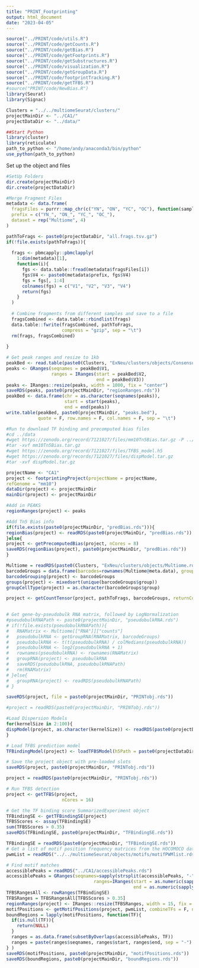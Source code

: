 ```yaml
---
title: "PRINT_Footprinting"
output: html_document
date: "2023-04-05"
---
```


```r
source("../PRINT/code/utils.R")
source("../PRINT/code/getCounts.R")
source("../PRINT/code/getBias.R")
source("../PRINT/code/getFootprints.R")
source("../PRINT/code/getSubstructures.R")
source("../PRINT/code/visualization.R")
source("../PRINT/code/getGroupData.R")
source("../PRINT/code/footprintTracking.R")
source("../PRINT/code/getTFBS.R")
#source("PRINT/code/NewBias.R")
library(Seurat)
library(Signac)

Clusters = "../../multiomeSeurat/clusters/"
projectMainDir <- "../CA1/"
projectDataDir <- "../data/"

##Start Python
library(cluster)
library(reticulate)
path_to_python <- "/home/andy/anaconda3/bin/python"
use_python(path_to_python) 
```

Set up the object and files

```r
#SetUp Folders
dir.create(projectMainDir)
dir.create(projectDataDir)

#Merge Fragment Files
metadata <- data.frame(
  fragsFiles = purrr::map_chr(c("YN", "ON", "YC", "OC"), function(sample) paste0("../../../processedData/Multiome/CellRangerARC/", as.character(sample)  ,"/outs/atac_fragments.tsv.gz")),
  prefix = c("YN_", "ON_", "YC_", "OC_"),
  dataset = rep("Multiome", 4)
)

pathToFrags <- paste0(projectDataDir, "all.frags.tsv.gz")
if(!file.exists(pathToFrags)){
  
  frags <- pbmcapply::pbmclapply(
    1:dim(metadata)[1],
    function(i){
      fgs <- data.table::fread(metadata$fragsFiles[i])
      fgs$V4 <- paste0(metadata$prefix, fgs$V4)
      fgs = fgs[, 1:4]
      colnames(fgs) = c("V1", "V2", "V3", "V4")
      return(fgs)
    }
  ) 
  
  # Combine fragments from different samples and save to a file
  fragsCombined <- data.table::rbindlist(frags)
  data.table::fwrite(fragsCombined, pathToFrags, 
                     compress = "gzip", sep = "\t")
  rm(frags, fragsCombined)
  
}

# Get peak ranges and resize to 1kb
peakBed <- read.table(paste0(Clusters, "ExNeu/clusters/objects/ConsensusPeaks.bed"))
peaks <- GRanges(seqnames = peakBed$V1,
                 ranges = IRanges(start = peakBed$V2,
                                  end = peakBed$V3))
peaks <- IRanges::resize(peaks, width = 1000, fix = "center")
saveRDS(peaks, paste0(projectMainDir, "regionRanges.rds"))
peakBed <- data.frame(chr = as.character(seqnames(peaks)),
                      start = start(peaks),
                      end = end(peaks))
write.table(peakBed, paste0(projectMainDir, "peaks.bed"), 
            quote = F, row.names = F, col.names = F, sep = "\t")
```

```bash
#Run to download TF binding and precomputed bias files
#cd ../data
#wget https://zenodo.org/record/7121027/files/mm10Tn5Bias.tar.gz -P ../precomputedTn5Bias
#tar -xvf mm10Tn5Bias.tar.gz
#wget https://zenodo.org/record/7121027/files/TFBS_model.h5
#wget https://zenodo.org/records/7121027/files/dispModel.tar.gz
#tar -xvf dispModel.tar.gz
```


```r
projectName <- "CA1"
project <- footprintingProject(projectName = projectName,
refGenome = "mm10")
dataDir(project) <- projectMainDir
mainDir(project) <- projectMainDir

#Add in PEAKS
regionRanges(project) <- peaks

#Add Tn5 Bias info
if(file.exists(paste0(projectMainDir, "predBias.rds"))){
regionBias(project) <- readRDS(paste0(projectMainDir, "predBias.rds"))
}else{
project <- getPrecomputedBias(project, nCores = 8)
saveRDS(regionBias(project), paste0(projectMainDir, "predBias.rds"))
}

Multiome = readRDS(paste0(Clusters, "ExNeu/clusters/objects/Multiome.rds"))
barcodeGroups = data.frame(barcodes=rownames(Multiome@meta.data), group = rep("All"))
barcodeGrouping(project) <- barcodeGroups
groups(project) <- mixedsort(unique(barcodeGroups$group))
groupCellType(project) = as.character(barcodeGroups$group)

project <- getCountTensor(project, pathToFrags, barcodeGroups, returnCombined = F, nCores = 6)

  
# Get gene-by-pseudobulk RNA matrix, followed by LogNormalization
#pseudobulkRNAPath <- paste0(projectMainDir, "pseudobulkRNA.rds")
# if(!file.exists(pseudobulkRNAPath)){
#   RNAMatrix <- Multiome[["RNA"]]["counts"]
#   pseudobulkRNA <- getGroupRNA(RNAMatrix, barcodeGroups)
#   pseudobulkRNA <- t(t(pseudobulkRNA) / colMedians(pseudobulkRNA))
#   pseudobulkRNA <- log2(pseudobulkRNA + 1)
#   rownames(pseudobulkRNA) <- rownames(RNAMatrix)
#   groupRNA(project) <- pseudobulkRNA
#   saveRDS(pseudobulkRNA, pseudobulkRNAPath)
#   rm(RNAMatrix)
# }else{
#   groupRNA(project) <- readRDS(pseudobulkRNAPath)
# }

saveRDS(project, file = paste0(projectMainDir, "PRINTobj.rds"))
```

```r
#project = readRDS(paste0(projectMainDir, "PRINTobj.rds"))

#Load Dispersion Models
for(kernelSize in 2:100){
dispModel(project, as.character(kernelSize)) <- readRDS(paste0(projectDataDir, "dispModel/dispersionModel", kernelSize, "bp.rds"))
}

# Load TFBS prediction model
TFBindingModel(project) <- loadTFBSModel(h5Path = paste0(projectDataDir, "TFBS_model.h5"))

# Save the project object with pre-loaded slots
saveRDS(project, paste0(projectMainDir, "PRINTobj.rds"))
```

```r
project = readRDS(paste0(projectMainDir, "PRINTobj.rds"))

# Run TFBS detection
project <- getTFBS(project,
                     nCores = 16)

# Get the TF binding score SummarizedExperiment object
TFBindingSE <- getTFBindingSE(project)
TFBSScores <- assay(TFBindingSE)
sum(TFBSScores > 0.35)
saveRDS(TFBindingSE, paste0(projectMainDir, "TFBindingSE.rds"))

TFBindingSE = readRDS(paste0(projectMainDir, "TFBindingSE.rds"))
# Get a list of motif position frequency matrices from the HOCOMOCO database
pwmList = readRDS("../../multiomeSeurat/objects/motifs/motifPWMlist.rds")

# Find motif matches
accessiblePeaks = readRDS("../CA1/accessiblePeaks.rds")
accessiblePeaks = GRanges(seqnames=sapply(strsplit(accessiblePeaks, "-"), `[`, 1),
                                 ranges=IRanges(start = as.numeric(sapply(strsplit(accessiblePeaks, "-"), `[`, 2)), 
                                                end = as.numeric(sapply(strsplit(accessiblePeaks, "-"), `[`, 3))))
TFBSRangesAll <- rowRanges(TFBindingSE)
TFBSRanges = TFBSRangesAll[TFBSScores > 0.35]
regionRanges(project) <- IRanges::resize(TFBSRanges, width = 15, fix = "center") #Make TFBSs a bit bigger
motifPositions <- getMotifPositions(project, pwmList, combineTFs = F, nCores = 10)
boundRegions = lapply(motifPositions, function(TF){
  if(is.null(TF)){
    return(NULL)
  }
  ranges = as.data.frame(subsetByOverlaps(accessiblePeaks, TF))
  ranges = paste(ranges$seqnames, ranges$start, ranges$end, sep = "-")
} )
saveRDS(motifPositions, paste0(projectMainDir, "motifPositions.rds"))
saveRDS(boundRegions, paste0(projectMainDir, "boundRegions.rds"))
```

